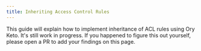 ```yaml
---
title: Inheriting Access Control Rules
---
```


This guide will explain how to implement inheritance of ACL rules using Ory
Keto. It's still work in progress. If you happened to figure this out yourself,
please open a PR to add your findings on this page.
